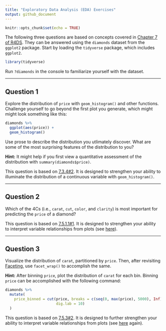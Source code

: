 ```yaml
---
title: "Exploratory Data Analysis (EDA) Exercises"
output: github_document
---
```


```r
knitr::opts_chunk$set(echo = TRUE)
```

The following three questions are based on concepts covered in 
[Chapter 7 of R4DS][G&W 2017, 7]. They can be answered using the `diamonds`
dataset from the `ggplot2` package. Start by loading the `tidyverse` package,
which includes `ggplot2`.

```r
library(tidyverse)
```

Run `?diamonds` in the console to familiarize yourself with the dataset.

--- 

## Question 1
Explore the distribution of `price` with `geom_histogram()` and other functions.
Challenge yourself to go beyond the first plot you generate, which might might
look something like this:

```r
diamonds %>% 
  ggplot(aes(price)) + 
  geom_histogram()
```

Use prose to describe the distribution you utlimately discover. What are some
of the most surprising features of the distribution to you?

**Hint:** It might help if you first view a quantitative assessment of the
distribution with `summary(diamonds$price)`.

This question is based on [7.3.4#2][G&W 2017, 7.3.4]. It is designed to
strengthen your ability to illuminate the distribution of a continuous variable
with `geom_histogram()`.

---

## Question 2
Which of the 4Cs (i.e., `carat`, `cut`, `color`, and `clarity`) is most
important for predicting the `price` of a diamond?

This question is based on [7.5.1.1#1][G&W 2017, 7.5.1.1]. It is designed to
strengthen your ability to interpret variable relationships from plots (see
[here][G&W 2017, 7.5]).

---

## Question 3
Visualize the distribution of `carat`, partitioned by `price`. Then, after
revisiting [Faceting][G&W 2017, 3.5], use `facet_wrap()` to accomplish the same.

**Hint:** After binning `price`, plot the distribution of `carat` for each bin.
Binning `price` can be accomplished with the following command:

```r
diamonds %>% 
  mutate(
    price_binned = cut(price, breaks = c(seq(0, max(price), 5000), Inf), 
                       dig.lab = 10)
  )
```

This question is based on [7.5.3#2][G&W 2017, 7.5.3]. It is designed to further
strengthen your ability to interpret variable relationships from plots (see
[here][G&W 2017, 7.5] again).

[G&W 2017, 3.5]: http://r4ds.had.co.nz/data-visualisation.html#facets
[G&W 2017, 7]: http://r4ds.had.co.nz/exploratory-data-analysis.html
[G&W 2017, 7.3.4]: http://r4ds.had.co.nz/exploratory-data-analysis.html#exercises-13
[G&W 2017, 7.5]: http://r4ds.had.co.nz/exploratory-data-analysis.html#covariation
[G&W 2017, 7.5.1.1]: http://r4ds.had.co.nz/exploratory-data-analysis.html#exercises-15
[G&W 2017, 7.5.3]: http://r4ds.had.co.nz/exploratory-data-analysis.html#exercises-17